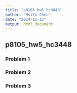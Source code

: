 ```yaml
---
title: "p8105_hw5_hc3448"
author: "HsiYu Chen"
date: "2024-11-13"
output: html_document
---
```


## p8105_hw5_hc3448

### Problem 1

### Problem 2

### Problem 3
